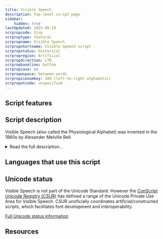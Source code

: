 ```yaml
---
title: Visible Speech
description: Top-level script page
sidebar:
    hidden: true
lastUpdated: 2025-08-29
scrpropcode: Visp
scrproptype: featural
scrpropname: Visible Speech
scrpropshortname: Visible Speech script
scrpropstatus: Historical
scrpropregion: Artificial
scrpropdirection: LTR
scrpropbaseline: bottom
scrpropcase: no
scrpropwspace: between words
scrpropisonumkey: 280 (left-to-right alphabetic)
scrpropotcode: unspecified
---
```



## Script features

<ScriptInfo />

## Script description

Visible Speech (also called the Physiological Alphabet) was invented in the 1860s by Alexander Melville Bell.

<details>
<summary>Read the full description...</summary>Bell studied the science of speech as a young man, and went on to teach elocution at the University of Edinburgh, and later taught deaf-mutes in Washington DC.

He devised Visible Speech as a means of visually representing every human speech sound, for use in teaching deaf-mutes to speak. Each symbol was intended to reduce speech sounds to an unambiguous representation by showing the position and movement of the lips, tongue, and throat in producing them.

Bell also proposed that the script could be used to teach illiterates overseas to read and write their own languages, to communicate the exact sounds of foreign languages to students, for use in speech therapy, for diffusion of a primary language throughout the colonies, and possibly for the eventual establishment of a universal language.

Consonant and vowel symbols in Visual Speech contrast visually, with consonants being written using x-height curves representing the back, top, and tip of the tongue, and the lips. For example, curves turned to the right (that is, facing the same direction as a closing bracket) represent labial consonants such as [b], [p] etc., and curves turned to the left (that is, facing the same direction as a Latin letter _c_) represent consonants pronounced using the back of the tongue such as [k], [g] etc. Vowels are written using long thin symbols which either ascend above the x-height (for high vowels) or descend below the baseline (for low vowels) or do both (for mid-vowels). Glides and diphthongs are also represented.

There is also a set of modifiers representing features such as _nasal_, _stop_, _abrupt_ etc.

Bell’s son, Alexander Graham Bell, was also a big advocate of the script and contributed much of the profit from his patent of the telephone to promoting it.
</details>

## Languages that use this script

<WsList script='Visp' wsMax='5' />

## Unicode status

Visible Speech is not part of the Unicode Standard. However the [ConScript Unicode Registry (CSUR)](http://www.evertype.com/standards/csur/) has defined a range of the Unicode Private Use Area for Visible Speech. CSUR unoficially coordinates artificial/constructed scripts, which facilitates font development and interoperability.


[Full Unicode status information](/scrlang/unicode/visp-unicode)

## Resources

<ScriptResources detailSummary='seemore' />

